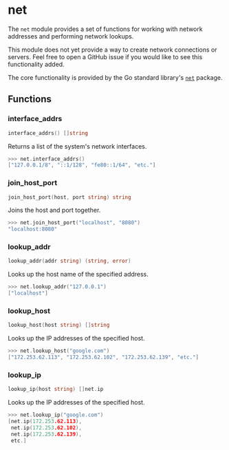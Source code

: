 # net

The `net` module provides a set of functions for working with network addresses
and performing network lookups.

This module does not yet provide a way to create network connections or servers.
Feel free to open a GitHub issue if you would like to see this functionality
added.

The core functionality is provided by the Go standard library's
[`net`](https://pkg.go.dev/net) package.

## Functions

### interface_addrs

```go filename="Function signature"
interface_addrs() []string
```

Returns a list of the system's network interfaces.

```go filename="Example"
>>> net.interface_addrs()
["127.0.0.1/8", "::1/128", "fe80::1/64", "etc."]
```

### join_host_port

```go filename="Function signature"
join_host_port(host, port string) string
```

Joins the host and port together.

```go filename="Example"
>>> net.join_host_port("localhost", "8080")
"localhost:8080"
```

### lookup_addr

```go filename="Function signature"
lookup_addr(addr string) (string, error)
```

Looks up the host name of the specified address.

```go filename="Example"
>>> net.lookup_addr("127.0.0.1")
["localhost"]
```

### lookup_host

```go filename="Function signature"
lookup_host(host string) []string
```

Looks up the IP addresses of the specified host.

```go filename="Example"
>>> net.lookup_host("google.com")
["172.253.62.113", "172.253.62.102", "172.253.62.139", "etc."]
```

### lookup_ip

```go filename="Function signature"
lookup_ip(host string) []net.ip
```

Looks up the IP addresses of the specified host.

```go filename="Example"
>>> net.lookup_ip("google.com")
[net.ip(172.253.62.113),
 net.ip(172.253.62.102),
 net.ip(172.253.62.139),
 etc.]
```
